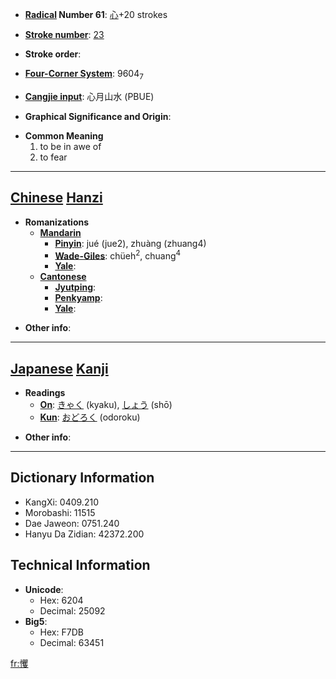 * '''[[Wiktionary:Chinese radical index| Radical]] Number 61''': [[Wiktionary:Chinese radical index 心|心]]+20 strokes

* '''[[Wiktionary:Chinese total strokes index|Stroke number]]''': [[Wiktionary:Chinese total strokes index 23|23]]

* '''Stroke order''': 

* '''[[Wiktionary:Chinese four corner index|Four-Corner System]]''': 9604<sub>7</sub>

* '''[[Wiktionary:Chinese Cangjie index|Cangjie input]]''': 心月山水 (PBUE)

* '''Graphical Significance and Origin''': 

* '''Common Meaning'''
*#to be in awe of
*# to fear


----

== [[Chinese]] [[Hanzi]] ==

* '''Romanizations'''
** '''[[Mandarin]]'''
*** '''[[Pinyin]]''': jué (jue2), zhuàng (zhuang4)
*** '''[[Wade-Giles]]''': chüeh<sup>2</sup>, chuang<sup>4</sup>
*** '''[[Yale]]''': 
** '''[[Cantonese]]'''
*** '''[[Jyutping]]''':
*** '''[[Penkyamp]]''': 
*** '''[[Yale]]''': 

* '''Other info''': 

----

== [[Japanese]] [[Kanji]] ==

* '''Readings'''
** '''[[On]]''': [[きゃく]] (kyaku), [[しょう]] (shō)
** '''[[Kun]]''': [[おどろく]] (odoroku)

* '''Other info''':  

----

== Dictionary Information ==

* KangXi: 0409.210
* Morobashi: 11515
* Dae Jaweon: 0751.240
* Hanyu Da Zidian: 42372.200

== Technical Information ==

* '''Unicode''':
** Hex: 6204
** Decimal: 25092
* '''Big5''':
** Hex: F7DB
** Decimal: 63451

[[fr:戄]]